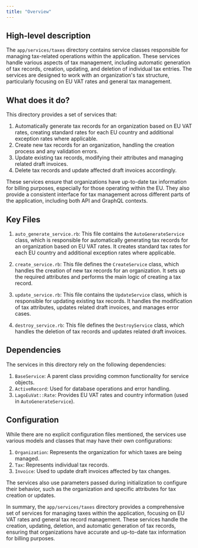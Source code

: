 ```yaml
---
title: "Overview"
---
```


## High-level description
The `app/services/taxes` directory contains service classes responsible for managing tax-related operations within the application. These services handle various aspects of tax management, including automatic generation of tax records, creation, updating, and deletion of individual tax entries. The services are designed to work with an organization's tax structure, particularly focusing on EU VAT rates and general tax management.

## What does it do?
This directory provides a set of services that:

1. Automatically generate tax records for an organization based on EU VAT rates, creating standard rates for each EU country and additional exception rates where applicable.
2. Create new tax records for an organization, handling the creation process and any validation errors.
3. Update existing tax records, modifying their attributes and managing related draft invoices.
4. Delete tax records and update affected draft invoices accordingly.

These services ensure that organizations have up-to-date tax information for billing purposes, especially for those operating within the EU. They also provide a consistent interface for tax management across different parts of the application, including both API and GraphQL contexts.

## Key Files

1. `auto_generate_service.rb`: This file contains the `AutoGenerateService` class, which is responsible for automatically generating tax records for an organization based on EU VAT rates. It creates standard tax rates for each EU country and additional exception rates where applicable.

2. `create_service.rb`: This file defines the `CreateService` class, which handles the creation of new tax records for an organization. It sets up the required attributes and performs the main logic of creating a tax record.

3. `update_service.rb`: This file contains the `UpdateService` class, which is responsible for updating existing tax records. It handles the modification of tax attributes, updates related draft invoices, and manages error cases.

4. `destroy_service.rb`: This file defines the `DestroyService` class, which handles the deletion of tax records and updates related draft invoices.

## Dependencies
The services in this directory rely on the following dependencies:

1. `BaseService`: A parent class providing common functionality for service objects.
2. `ActiveRecord`: Used for database operations and error handling.
3. `LagoEuVat::Rate`: Provides EU VAT rates and country information (used in `AutoGenerateService`).

## Configuration
While there are no explicit configuration files mentioned, the services use various models and classes that may have their own configurations:

1. `Organization`: Represents the organization for which taxes are being managed.
2. `Tax`: Represents individual tax records.
3. `Invoice`: Used to update draft invoices affected by tax changes.

The services also use parameters passed during initialization to configure their behavior, such as the organization and specific attributes for tax creation or updates.

In summary, the `app/services/taxes` directory provides a comprehensive set of services for managing taxes within the application, focusing on EU VAT rates and general tax record management. These services handle the creation, updating, deletion, and automatic generation of tax records, ensuring that organizations have accurate and up-to-date tax information for billing purposes.